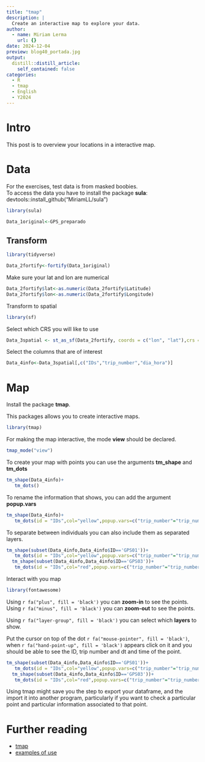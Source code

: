 ```yaml
---
title: "tmap"
description: |
  Create an interactive map to explore your data. 
author:
  - name: Miriam Lerma
    url: {}
date: 2024-12-04
preview: blog40_portada.jpg
output:
  distill::distill_article:
    self_contained: false
categories:
  - R
  - tmap
  - English
  - Y2024
---
```


# Intro

This post is to overview your locations in a interactive map.

# Data 

For the exercises, test data is from masked boobies. <br>
To access the data you have to install the package **sula**: devtools::install_github("MiriamLL/sula")

```r
library(sula)
```

```r
Data_1original<-GPS_preparado 
```

## Transform

```r
library(tidyverse)
```

```r
Data_2fortify<-fortify(Data_1original)
```

Make sure your lat and lon are numerical

```r
Data_2fortify$lat<-as.numeric(Data_2fortify$Latitude)
Data_2fortify$lon<-as.numeric(Data_2fortify$Longitude)
```

Transform to spatial

```r
library(sf)
```
Select which CRS you will like to use

```r
Data_3spatial <- st_as_sf(Data_2fortify, coords = c("lon", "lat"),crs = 4326, agr = "constant")
```

Select the columns that are of interest

```r
Data_4info<-Data_3spatial[,c("IDs","trip_number","dia_hora")]
```


# Map

Install the package **tmap**.

This packages allows you to create interactive maps. 

```r
library(tmap)
```

For making the map interactive, the mode **view** should be declared. 

```r
tmap_mode("view") 
```

To create your map with points you can use the arguments **tm_shape** and **tm_dots**

```r
tm_shape(Data_4info)+
   tm_dots()
```


To rename the information that shows, you can add the argument **popup.vars**

```r
tm_shape(Data_4info)+
   tm_dots(id = "IDs",col="yellow",popup.vars=c("trip_number"="trip_number","dt"="dia_hora"))
```


To separate between individuals you can also include them as separated layers. 

```r
tm_shape(subset(Data_4info,Data_4info$ID=='GPS01'))+
   tm_dots(id = "IDs",col="yellow",popup.vars=c("trip_number"="trip_number","dt"="dia_hora"))+
  tm_shape(subset(Data_4info,Data_4info$ID=='GPS03'))+
   tm_dots(id = "IDs",col="red",popup.vars=c("trip_number"="trip_number","dt"="dia_hora"))
```


Interact with you map

```r
library(fontawesome)
```

Using `r fa("plus", fill = 'black')` you can **zoom-in** to see the points.  
Using `r fa("minus", fill = 'black')` you can **zoom-out** to see the points.  

Using `r fa("layer-group", fill = 'black')` you can select which **layers** to show.  

Put the cursor on top of the dot `r fa("mouse-pointer", fill = 'black')`, when `r fa("hand-point-up", fill = 'black')` appears click on it and you should be able to see the ID, trip number and dt and time of the point. 

```r
tm_shape(subset(Data_4info,Data_4info$ID=='GPS01'))+
   tm_dots(id = "IDs",col="yellow",popup.vars=c("trip_number"="trip_number","dt"="dia_hora"))+
  tm_shape(subset(Data_4info,Data_4info$ID=='GPS03'))+
   tm_dots(id = "IDs",col="red",popup.vars=c("trip_number"="trip_number","dt"="dia_hora"))
```


Using tmap might save you the step to export your dataframe, and the import it into another program, particularly if you want to check a particular point and particular information associated to that point.


# Further reading

- [tmap](https://cran.r-project.org/web/packages/tmap/vignettes/tmap-getstarted.html)  
- [examples of use](https://r-tmap.github.io/tmap/index.html)


